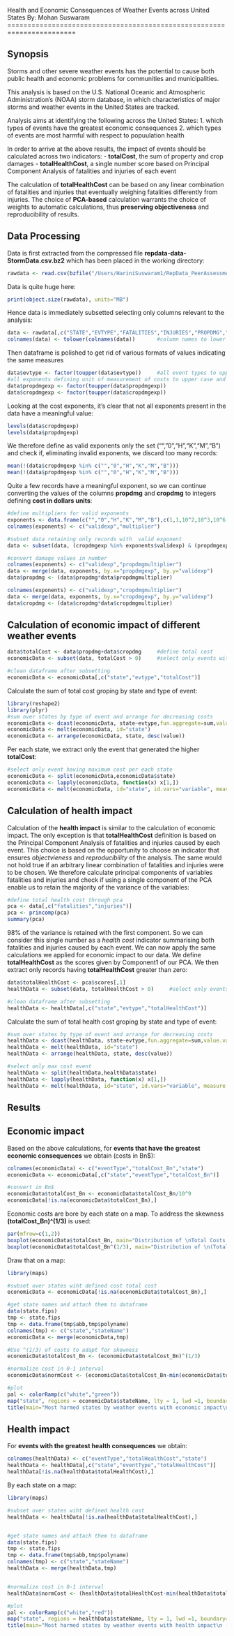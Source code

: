Health and Economic Consequences of Weather Events across United States
By: Mohan Suswaram
=======================================================================


Synopsis
-------------------------------------------------------

Storms and other severe weather events has the potential to cause both public health and economic problems for communities and municipalities. 

This analysis is based on the U.S. National Oceanic and Atmospheric Administration's (NOAA) storm database, in which characteristics of major storms and weather events in the United States are tracked.

Analysis aims at identifying the following across the United States:
1. which types of events have the greatest economic consequences
2. which types of events are most harmful with respect to popuulation health

In order to arrive at the above results, the impact of events should be  calculated across two indicators:
- **totalCost**, the sum of property and crop damages
- **totalHealthCost**, a single number score based on Principal Component Analysis of fatalities and injuries of each event

The calculation of **totalHealthCost** can be based on any linear combination of fatalities and injuries that eventually weighing fatalities differently from injuries. The choice of **PCA-based** calculation warrants the choice of weights to automatic calculations, thus **preserving objectiveness** and reproducibility of results.



Data Processing
-------------------------------------------------------

Data is first extracted from the compressed file **repdata-data-StormData.csv.bz2** which has been placed in the working directory:
```r
rawdata <- read.csv(bzfile("/Users/HariniSuswaram1/RepData_PeerAssessment2/StormData.csv.bz2"))

```

Data is quite huge here:
```r
print(object.size(rawdata), units="MB")
```

Hence data is immediately subsetted selecting only columns relevant to the analysis:
```r
data <- rawdata[,c("STATE","EVTYPE","FATALITIES","INJURIES","PROPDMG","PROPDMGEXP","CROPDMG","CROPDMGEXP")]
colnames(data) <- tolower(colnames(data))       #column names to lower case
```

Then dataframe is polished to get rid of various formats of values indicating the same measures
```r
data$evtype <- factor(toupper(data$evtype))     #all event types to upper case and refactored
#all exponents defining unit of measurement of costs to upper case and refactored
data$propdmgexp <- factor(toupper(data$propdmgexp))  
data$cropdmgexp <- factor(toupper(data$cropdmgexp))
```


Looking at the cost exponents, it's clear that not all exponents present in the data have a meaningful value:
```r
levels(data$cropdmgexp)
levels(data$propdmgexp)
```

We therefore define as valid exponents  only the set ("","0","H","K","M","B") and check if, eliminating invalid exponents, we discard too many records:
```r
mean(!(data$cropdmgexp %in% c("","0","H","K","M","B")))
mean(!(data$propdmgexp %in% c("","0","H","K","M","B")))
```


Quite a few records have a meaningful exponent, so we can continue converting the values of the columns **propdmg** and **cropdmg** to integers defining **cost in dollars units**:
```r
#define multipliers for valid exponents
exponents <- data.frame(c("","0","H","K","M","B"),c(1,1,10^2,10^3,10^6,10^9))
colnames(exponents) <- c("validexp","multiplier")

#subset data retaining only records with  valid exponent
data <- subset(data, (cropdmgexp %in% exponents$validexp) & (propdmgexp %in% exponents$validexp))

#convert damage values in number
colnames(exponents) <- c("validexp","propdmgmultiplier")
data <- merge(data, exponents, by.x="propdmgexp", by.y="validexp")
data$propdmg <- (data$propdmg*data$propdmgmultiplier)

colnames(exponents) <- c("validexp","cropdmgmultiplier")
data <- merge(data, exponents, by.x="cropdmgexp", by.y="validexp")
data$cropdmg <- (data$cropdmg*data$cropdmgmultiplier)
```

Calculation of economic impact of different weather events
----------------------------------------------------------


```r
data$totalCost <- data$propdmg+data$cropdmg     #define total cost
economicData <- subset(data, totalCost > 0)     #select only events with cost > 0

#clean dataframe after subsetting
economicData <- economicData[,c("state","evtype","totalCost")]
```


Calculate the sum of total cost groping by state and type of event: 
```r
library(reshape2)
library(plyr)
#sum over states by type of event and arrange for decreasing costs
economicData <- dcast(economicData, state~evtype,fun.aggregate=sum,value.var="totalCost")
economicData <- melt(economicData, id="state")
economicData <- arrange(economicData, state, desc(value))
```

Per each state, we extract only the event that generated the higher **totalCost**:
```r
#select only event having maximum cost per each state
economicData <- split(economicData,economicData$state)
economicData <- lapply(economicData, function(x) x[1,])
economicData <- melt(economicData, id="state", id.vars="variable", measure.vars="value")
```


Calculation of health impact
------------------------------

Calculation of the **health impact** is similar to the calculation of economic impact. The only exception is that **totalHealthCost** definition is based on the Principal Component Analysis of fatalities and injuries caused by each event. This choice is based on the opportunity to choose an indicator that ensures *objectvieness* and *reproducibility* of the analysis. The same would not hold true if an arbitrary linear combination of fatalities and injuries were to be chosen.
We therefore calculate principal components of variables fatalities and injuries and check if using a single component of the PCA enable us to retain the majority of the variance of the variables:
```r
#define total health cost through pca
pca <- data[,c("fatalities","injuries")]
pca <- princomp(pca)
summary(pca)
```

98% of the variance is retained with the first component. So we can consider this single number as a *health cost* indicator summarising both fatalities and injuries caused by each event. We can now apply the same calculations we applied for economic impact to our data. We define **totalHealthCost** as the scores given by Component1 of our PCA. We then extract only records having **totalHealthCost** greater than zero:

```r
data$totalHealthCost <- pca$scores[,1]     
healthData <- subset(data, totalHealthCost > 0)     #select only events with cost > 0

#clean dataframe after subsetting
healthData <- healthData[,c("state","evtype","totalHealthCost")]
```

Calculate the sum of total health cost groping by state and type of event: 
```r
#sum over states by type of event and arrange for decreasing costs
healthData <- dcast(healthData, state~evtype,fun.aggregate=sum,value.var="totalHealthCost")
healthData <- melt(healthData, id="state")
healthData <- arrange(healthData, state, desc(value))

#select only max cost event
healthData <- split(healthData,healthData$state)
healthData <- lapply(healthData, function(x) x[1,])
healthData <- melt(healthData, id="state", id.vars="variable", measure.vars="value")
```



Results
-------------------------------------------------------

Economic impact
------------------------------

Based on the above calculations, for **events that have the greatest economic consequences** we obtain (costs in Bn$):
```r
colnames(economicData) <- c("eventType","totalCost_Bn","state")
economicData <- economicData[,c("state","eventType","totalCost_Bn")]

#convert in Bn$
economicData$totalCost_Bn <- economicData$totalCost_Bn/10^9
economicData[!is.na(economicData$totalCost_Bn),]
```

Economic costs are bore by each state on a map. To address the skewness  **(totalCost_Bn)^(1/3)** is used:
```r
par(mfrow=c(1,2))
boxplot(economicData$totalCost_Bn, main="Distribution of \nTotal Costs in Bn$")
boxplot(economicData$totalCost_Bn^(1/3), main="Distribution of \n(Total Costs in Bn$)^(1/3)")
```


Draw that on a map:
```r
library(maps)

#subset over states wiht defined cost total cost
economicData <- economicData[!is.na(economicData$totalCost_Bn),]

#get state names and attach them to dataframe
data(state.fips)
tmp <- state.fips
tmp <- data.frame(tmp$abb,tmp$polyname)
colnames(tmp) <- c("state","stateName")
economicData <- merge(economicData,tmp)

#Use ^(1/3) of costs to adapt for skewness
economicData$totalCost_Bn <- (economicData$totalCost_Bn)^(1/3)

#normalize cost in 0-1 interval
economicData$normCost <- (economicData$totalCost_Bn-min(economicData$totalCost_Bn))/(max(economicData$totalCost_Bn)-min(economicData$totalCost_Bn))

#plot
pal <- colorRamp(c("white","green"))
map("state", regions = economicData$stateName, lty = 1, lwd =1, boundary=TRUE, fill=TRUE, col=rgb(pal(economicData$normCost)/255))
title(main="Most harmed states by weather events with economic impact\n (green: most harmed, white: least harmed)")
```

Health impact
-------------------------

For **events with the greatest health consequences** we obtain:
```r
colnames(healthData) <- c("eventType","totalHealthCost","state")
healthData <- healthData[,c("state","eventType","totalHealthCost")]
healthData[!is.na(healthData$totalHealthCost),]
```


By each state on a map:
```r
library(maps)

#subset over states wiht defined health cost
healthData <- healthData[!is.na(healthData$totalHealthCost),]


#get state names and attach them to dataframe
data(state.fips)
tmp <- state.fips
tmp <- data.frame(tmp$abb,tmp$polyname)
colnames(tmp) <- c("state","stateName")
healthData <- merge(healthData,tmp)


#normalize cost in 0-1 interval
healthData$normCost <- (healthData$totalHealthCost-min(healthData$totalHealthCost))/(max(healthData$totalHealthCost)-min(healthData$totalHealthCost))

#plot
pal <- colorRamp(c("white","red"))
map("state", regions = healthData$stateName, lty = 1, lwd =1, boundary=TRUE, fill=TRUE, col=rgb(pal(healthData$normCost)/255))
title(main="Most harmed states by weather events with health impact\n (red: most harmed, white: least harmed)")
```
